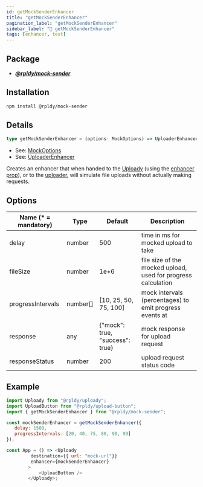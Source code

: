 ```yaml
---
id: getMockSenderEnhancer
title: "getMockSenderEnhancer"
pagination_label: "getMockSenderEnhancer"
sidebar_label: "💪 getMockSenderEnhancer"
tags: [enhancer, test]
---
```


## Package

- **_[@rpldy/mock-sender](../../../packages/rpldy-mock-sender)_**

## Installation

```bash npm2yarn
npm install @rpldy/mock-sender
```

## Details

```typescript
type getMockSenderEnhancer = (options: MockOptions) => UploaderEnhancer;
```

- See: [MockOptions](../../types#mockoptions)
- See: [UploaderEnhancer](../../types#uploaderenhancer)

Creates an enhancer that when handed to the [Uploady](../..) (using the [enhancer prop](../..#enhancer)),
or to the [uploader](../../uploader), will simulate file uploads without actually making requests.

## Options

| Name (* = mandatory) | Type    | Default       | Description  |
| -------------- | ------------- | ------------- | -------------|
| delay          | number        | 500           | time in ms for mocked upload to take|
| fileSize       | number        | 1e+6          | file size of the mocked upload, used for progress calculation|
| progressIntervals | number[]   | [10, 25, 50, 75, 100] | mock intervals (percentages) to emit progress events at|
| response       | any           |  {"mock": true, "success": true} | mock response for upload request|
| responseStatus | number        | 200           | upload request status code|

## Example

```javascript
import Uploady from "@rpldy/uploady";
import UploadButton from "@rpldy/upload-button";
import { getMockSenderEnhancer } from "@rpldy/mock-sender";

const mockSenderEnhancer = getMockSenderEnhancer({
   delay: 1500,
   progressIntervals: [20, 40, 75, 80, 90, 99]
});

const App = () => <Uploady
         destination={{ url: "mock-url"}}
         enhancer={mockSenderEnhancer}
        >
            <UploadButton />
        </Uploady>;
```
